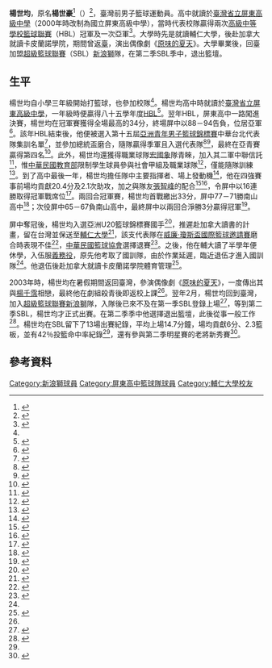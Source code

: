 '''楊世均'''，原名'''楊世豪'''<ref name=報導A>{{cite news|url=http://www.tfrd.org.tw/tfrd/library_b2/bc_content/category_id/7/id/459|title=打出一片天【第111集】|publisher=財團法人罕見疾病基金會|author=|date=2009-06-28|accessdate=2021-02-04|archive-date=2021-02-03|archive-url=https://web.archive.org/web/20210203213948/http://www.tfrd.org.tw/tfrd/library_b2/bc_content/category_id/7/id/459|dead-url=no}}</ref>（{{bd|1980年|10月10日}}）<ref>{{cite news|title=七年級新星檔案7 愛爬山、吃巧克力 打爵士鼓最得意|publisher=民生報|author=蔡裕隆|date=2005-02-04|accessdate=2021-01-31}}</ref>，臺灣前男子籃球運動員。高中就讀於[[臺灣省立屏東高級中學|臺灣省立屏東高級中學]]（2000年時改制為國立屏東高級中學），當時代表校隊贏得兩次[[高級中等學校籃球聯賽|高級中等學校籃球聯賽]]（HBL）冠軍及一次亞軍<ref>{{cite news|url=http://www.touchmedia.tw/?p=862850|title=張智峰的蛻變 見證屏中五虎的成長 誰是當前最強的屏中名將教練?|publisher=指傳媒|author=魏冠中|date=2020-11-29|accessdate=2021-01-31|archive-date=2021-02-03|archive-url=https://web.archive.org/web/20210203214416/http://www.touchmedia.tw/?p=862850|dead-url=no}}</ref>。大學時先是就讀輔仁大學，後赴加拿大就讀卡皮蘭諾學院，期間曾返[[臺灣|臺]]，演出偶像劇《[[原味的夏天|原味的夏天]]》。大學畢業後，回臺加盟[[超級籃球聯賽|超級籃球聯賽]]（SBL）[[新浪獅|新浪獅]]隊，在第二季SBL季中，退出籃壇。

==生平==
楊世均自小學三年級開始打籃球，也參加校隊<ref name=報導A />。楊世均高中時就讀於[[臺灣省立屏東高級中學|臺灣省立屏東高級中學]]，一年級時便贏得八十五學年度[[高級中等學校籃球聯賽|HBL]]<ref>{{cite news|title=南山切斷再興衛冕路 屏中17連勝單打一流 爭冠摃上了|publisher=民生報|author=朱佩雯|date=1999-03-01|accessdate=2021-02-04}}</ref>。翌年HBL，屏東高中一路闖進決賽，楊世均在冠軍賽獲得全場最高的34分，終場屏中以88－94告負，位居亞軍<ref>{{cite news|title=《高中籃球聯賽 》鄉親熱情滿堂采 再興登基 穀保封后|publisher=聯合報|author=黃顯祐|date=1998-03-16|accessdate=2021-01-31}}</ref>。該年HBL結束後，他便被選入第十五屆[[亞洲U18青年籃球錦標賽|亞洲青年男子籃球錦標賽]]中華台北代表隊集訓名單<ref>{{cite news|title=將參加第十五屆[亞洲青年男子籃球錦標賽的中華青年男子籃球|publisher=中國時報|author=張建鈞|date=1988-08-05|accessdate=2021-02-04}}</ref>，並參加總統盃磨合，隨隊贏得季軍且入選代表隊<ref>{{cite news|title=中華青年敵不過老大哥季軍戰台銀小紅作收|publisher=中國時報|author=張建鈞|date=1988-10-23|accessdate=2021-02-04}}</ref><ref>{{cite news|title=中華亞青十二位國手名單出列|publisher=中國時報|author=張建鈞|date=1988-10-15|accessdate=2021-02-04}}</ref>，最終在亞青賽贏得第四名<ref>{{cite news|title=中華輸日本 拿到第四名|publisher=聯合報|author=|date=1988-11-14|accessdate=2021-02-04}}</ref>。此外，楊世均還獲得職業球隊[[宏國象|宏國象]]隊青睞，加入其二軍中聯信託<ref>{{cite news|title=小宏國中聯信託男籃今天掛牌|publisher=民生報|author=張建鈞|date=1988-09-26|accessdate=2021-02-04}}</ref>，惟[[中華民國教育部|中華民國教育部]]限制學生球員參與社會甲組及職業球隊<ref>{{cite news|title=體壇話題避免職棒「陳志誠模式」效應擴大教部嚴禁學生加入|publisher=中國時報|author=魏冠中|date=1998-10-10|accessdate=2021-02-04}}</ref>，僅能隨隊訓練<ref>{{cite news|title=阿龍看籃賽 找尋新博士|publisher=聯合晚報|author=吳育光|date=1999-03-02|accessdate=2021-02-04}}</ref>。到了高中最後一年，楊世均擔任隊中主要指揮者、場上發動機<ref>{{cite news|title=高中籃球聯賽強恕吊車尾扳倒苗商擠進四強屏中不敗戰績第一|publisher=中國時報|author=魏冠中|date=1999-01-13|accessdate=2021-02-04}}</ref>，他在四強賽事前場均貢獻20.4分及2.1次助攻，加之與隊友[[張智峰|張智峰]]的配合<ref>{{cite news|title=楊世豪是ＨＢＬ最高的控球射手|publisher=中國時報|author=魏冠中|date=1999-02-02|accessdate=2021-02-04}}</ref><ref>{{cite news|title=ＨＢＬ決戰實力分析　今年高中籃球聯賽的男甲組四強決賽|publisher=中國時報|author=魏冠中|date=1999-02-27|accessdate=2021-02-04}}</ref>，令屏中以16連勝取得冠軍戰席位<ref>{{cite news|title=高中籃球聯賽明天進入冠軍戰|publisher=中國時報|author=魏冠中|date=1999-03-01|accessdate=2021-02-04}}</ref>。兩回合冠軍賽，楊世均首戰繳出33分，屏中77－71勝南山高中<ref>{{cite news|title=高中籃球聯賽冠軍戰|publisher=中國時報|author=魏冠中|date=1999-03-02|accessdate=2021-02-04}}</ref>；次役屏中65－67負南山高中，最終屏中以兩回合淨勝3分贏得冠軍<ref>{{cite news|title=屏東高中封王，是ＨＢＬ史上最多勝冠軍隊|publisher=中國時報|author=魏冠中|date=1999-03-03|accessdate=2021-02-04}}</ref>。

屏中奪冠後，楊世均入選亞洲U20籃球錦標賽國手<ref>{{cite news|title=20歲級準國手 陳信安等入列|publisher=聯合報|author=宮泰順|date=2000-06-12|accessdate=2021-02-04}}</ref>，推遲赴加拿大讀書的計畫，留在台灣並保送至[[輔仁大學|輔仁大學]]<ref>{{cite news|title=楊世豪陽光猛男 澎湖度夏天 何潤東搶拍|publisher=星報|author=李筱雯|date=2003-08-16|accessdate=2021-02-04}}</ref>，該支代表隊在[[威廉·瓊斯盃國際籃球邀請賽|威廉·瓊斯盃國際籃球邀請賽]]磨合時表現不佳<ref>{{cite news|title=亞洲20歲級男籃賽 國手選拔11日舉行|publisher=聯合報|author=黃顯祐|date=2000-06-01|accessdate=2021-02-04}}</ref>，[[中華民國籃球協會|中華民國籃球協會]]選擇退賽<ref>{{cite news|title=亞籃賽 20歲級 我決退賽|publisher=民生報|author=李炎權|date=2000-07-30|accessdate=2021-02-04}}</ref>。之後，他在輔大讀了半學年便休學，入伍服[[義務役|義務役]]，原先他考取了國訓隊，由於作業延遲，臨近退伍才進入國訓隊<ref name=報導A />。他退伍後赴加拿大就讀卡皮蘭諾學院體育管理<ref name=報導B>{{cite news|title=千霈 世豪 雙楊戀 畫句點|publisher=聯合報|author=粘嫦鈺|date=2003-10-20|accessdate=2021-02-04}}</ref>。

2003年時，楊世均在暑假期間返回臺灣，參演偶像劇《[[原味的夏天|原味的夏天]]》，一度傳出其與[[楊千霈|楊千霈]]相戀，最終他在劇組殺青後即返校上課<ref name=報導B />。翌年2月，楊世均回到臺灣，加入[[超級籃球聯賽|超級籃球聯賽]][[新浪獅|新浪獅]]隊，入隊後已來不及在第一季SBL登錄上場<ref>{{cite news|title=楊世豪 陽光男孩 板凳驚豔|publisher=聯合報|author=吳濱洋|date=2004-04-03|accessdate=2021-01-31}}</ref>，等到第二季SBL，楊世均才正式出賽。在第二季季中他選擇退出籃壇，此後從事一般工作<ref name=退役>{{cite news|url=http://www.roundballcity.com/blogs/along/archive/2007/02/02/where-are-you-sbl.aspx|title=Where are you？前SBL球星追蹤─楊世豪變身房仲大師|publisher=蔡裕隆的籃球特區|author=蔡裕隆|date=2007-02-02|accessdate=2021-02-04|archive-date=2021-02-03|archive-url=https://web.archive.org/web/20210203215058/http://www.roundballcity.com/blogs/along/archive/2007/02/02/where-are-you-sbl.aspx|dead-url=no}}</ref>。楊世均在SBL留下了13場出賽紀錄，平均上場14.7分鐘，場均貢獻6分、2.3籃板，並有42％投籃命中率紀錄<ref name=退役 />，還有參與第二季明星賽的老將新秀賽<ref name>{{cite news|url=https://sports.ltn.com.tw/news/paper/6050|title=紅白對抗 先禮後兵|publisher=自由時報|author=梁偉銘|date=2005-02-18|accessdate=2021-02-04}}</ref>。

== 參考資料 ==
{{Reflist|25em}}

[[Category:新浪獅球員|Category:新浪獅球員]]
[[Category:屏東高中籃球隊球員|Category:屏東高中籃球隊球員]]
[[Category:輔仁大學校友|Category:輔仁大學校友]]